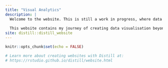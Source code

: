 ```yaml
---
title: "Visual Analytics"
description: |
  Welcome to the website. This is still a work in progress, where data visualisations will be uploaded weekly.
  
  This website contains my journey of creating data visualisation beyond default, using R and Tableau. This is part of the ISSS608 course by SMU MITB program, by Prof Kam Tin Seong from Jan - Apr 2022. I hope you enjoy it!
site: distill::distill_website
---
```


```r
knitr::opts_chunk$set(echo = FALSE)

# Learn more about creating websites with Distill at:
# https://rstudio.github.io/distill/website.html

```


